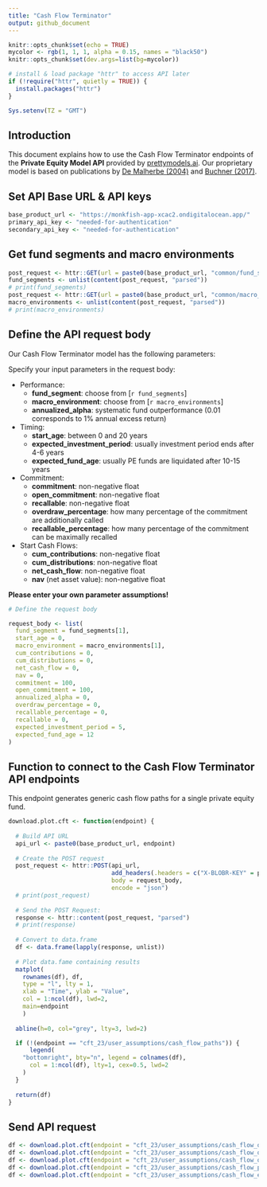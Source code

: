 ```yaml
---
title: "Cash Flow Terminator"
output: github_document
---
```


```r
knitr::opts_chunk$set(echo = TRUE)
mycolor <- rgb(1, 1, 1, alpha = 0.15, names = "black50")
knitr::opts_chunk$set(dev.args=list(bg=mycolor))

# install & load package "httr" to access API later
if (!require("httr", quietly = TRUE)) {
  install.packages("httr")
}

Sys.setenv(TZ = "GMT")

```

## Introduction

This document explains how to use the Cash Flow Terminator endpoints of the **Private Equity Model API** provided by [prettymodels.ai](https://prettymodels.ai).
Our proprietary model is based on publications by [De Malherbe (2004)](https://doi.org/10.1142/S0219024904002359) and [Buchner (2017)](https://doi.org/10.21314/JOR.2017.363).


## Set API Base URL & API keys

```r
base_product_url <- "https://monkfish-app-xcac2.ondigitalocean.app/"
primary_api_key <- "needed-for-authentication"
secondary_api_key <- "needed-for-authentication"

```

## Get fund segments and macro environments

```r

post_request <- httr::GET(url = paste0(base_product_url, "common/fund_segments"))
fund_segments <- unlist(content(post_request, "parsed"))
# print(fund_segments)
post_request <- httr::GET(url = paste0(base_product_url, "common/macro_environments"))
macro_environments <- unlist(content(post_request, "parsed"))
# print(macro_environments)

```

## Define the API request body

Our Cash Flow Terminator model has the following parameters:

Specify your input parameters in the request body:

- Performance:
    - **fund_segment**: choose from [`r fund_segments`]
    - **macro_environment**: choose from [`r macro_environments`]
    - **annualized_alpha**: systematic fund outperformance (0.01 corresponds to 1% annual excess return)
- Timing:
    - **start_age**: between 0 and 20 years
    - **expected_investment_period**: usually investment period ends after 4-6 years
    - **expected_fund_age**: usually PE funds are liquidated after 10-15 years
- Commitment:
    - **commitment**: non-negative float
    - **open_commitment**: non-negative float
    - **recallable**: non-negative float
    - **overdraw_percentage**: how many percentage of the commitment are additionally called
    - **recallable_percentage**: how many percentage of the commitment can be maximally recalled
- Start Cash Flows:
    - **cum_contributions**: non-negative float
    - **cum_distributions**: non-negative float
    - **net_cash_flow**: non-negative float
    - **nav** (net asset value): non-negative float

**Please enter your own parameter assumptions!**

```r

# Define the request body

request_body <- list(
  fund_segment = fund_segments[1],
  start_age = 0,
  macro_environment = macro_environments[1],
  cum_contributions = 0,
  cum_distributions = 0,
  net_cash_flow = 0,
  nav = 0,
  commitment = 100,
  open_commitment = 100,
  annualized_alpha = 0,
  overdraw_percentage = 0,
  recallable_percentage = 0,
  recallable = 0,
  expected_investment_period = 5,
  expected_fund_age = 12
)

```

## Function to connect to the Cash Flow Terminator API endpoints

This endpoint generates generic cash flow paths for a single private equity fund.

```r

download.plot.cft <- function(endpoint) {
  
  # Build API URL
  api_url <- paste0(base_product_url, endpoint)
  
  # Create the POST request
  post_request <- httr::POST(api_url,
                             add_headers(.headers = c("X-BLOBR-KEY" = primary_api_key)),
                             body = request_body,
                             encode = "json")
  # print(post_request)
  
  # Send the POST Request:
  response <- httr::content(post_request, "parsed")
  # print(response)
  
  # Convert to data.frame
  df <- data.frame(lapply(response, unlist))
  
  # Plot data.fame containing results
  matplot(
    rownames(df), df, 
    type = "l", lty = 1, 
    xlab = "Time", ylab = "Value", 
    col = 1:ncol(df), lwd=2,
    main=endpoint
    )
  
  abline(h=0, col="grey", lty=3, lwd=2)

  if (!(endpoint == "cft_23/user_assumptions/cash_flow_paths")) {
      legend(
    "bottomright", bty="n", legend = colnames(df), 
      col = 1:ncol(df), lty=1, cex=0.5, lwd=2
    )
  }
  
  return(df)
}

```

## Send API request

```r

df <- download.plot.cft(endpoint = "cft_23/user_assumptions/cash_flow_quantiles?quantile=0.1")
df <- download.plot.cft(endpoint = "cft_23/user_assumptions/cash_flow_quantiles?quantile=0.9")
df <- download.plot.cft(endpoint = "cft_23/user_assumptions/cash_flow_quantiles?quantile=0.5")
df <- download.plot.cft(endpoint = "cft_23/user_assumptions/cash_flow_paths")
df <- download.plot.cft(endpoint = "cft_23/user_assumptions/cash_flow_expectations")

```

